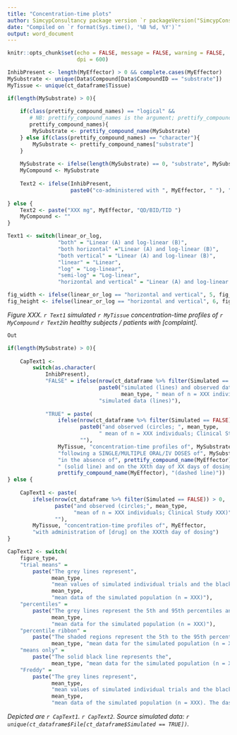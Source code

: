 ```yaml
---
title: "Concentration-time plots"
author: SimcypConsultancy package version `r packageVersion("SimcypConsultancy")`
date: "Compiled on `r format(Sys.time(), '%B %d, %Y')`"
output: word_document
---
```


```r

knitr::opts_chunk$set(echo = FALSE, message = FALSE, warning = FALSE, 
                      dpi = 600)

```

```r

InhibPresent <- length(MyEffector) > 0 && complete.cases(MyEffector)
MySubstrate <- unique(Data$Compound[Data$CompoundID == "substrate"])
MyTissue <- unique(ct_dataframe$Tissue)

if(length(MySubstrate) > 0){
    
    if(class(prettify_compound_names) == "logical" &&
       # NB: prettify_compound_names is the argument; prettify_compound_name is the function.
       prettify_compound_names){
        MySubstrate <- prettify_compound_name(MySubstrate)
    } else if(class(prettify_compound_names) == "character"){
        MySubstrate <- prettify_compound_names["substrate"]
    } 
    
    MySubstrate <- ifelse(length(MySubstrate) == 0, "substrate", MySubstrate)
    MyCompound <- MySubstrate
    
    Text2 <- ifelse(InhibPresent, 
                    paste0("co-administered with ", MyEffector, " "), "")
    
} else {
    Text2 <- paste("XXX mg", MyEffector, "QD/BID/TID ")
    MyCompound <- ""
}

Text1 <- switch(linear_or_log, 
                "both" = "Linear (A) and log-linear (B)",
                "both horizontal" ="Linear (A) and log-linear (B)",
                "both vertical" = "Linear (A) and log-linear (B)",
                "linear" = "Linear", 
                "log" = "Log-linear",
                "semi-log" = "Log-linear", 
                "horizontal and vertical" = "Linear (A) and log-linear (B)")

fig_width <- ifelse(linear_or_log == "horizontal and vertical", 5, fig_width)
fig_height <- ifelse(linear_or_log == "horizontal and vertical", 6, fig_height)

```

*Figure XXX. `r Text1` simulated `r MyTissue` concentration-time profiles of `r MyCompound` `r Text2`in healthy subjects / patients with [complaint].*

```r
Out

```

```r

if(length(MySubstrate) > 0){
    
    CapText1 <-
        switch(as.character(
            InhibPresent), 
            "FALSE" = ifelse(nrow(ct_dataframe %>% filter(Simulated == FALSE)) > 0,
                             paste0("simulated (lines) and observed data (circles; ", 
                                    mean_type, " mean of n = XXX individuals; Clinical Study XXX)"), 
                             "simulated data (lines)"), 
            
            "TRUE" = paste(
                ifelse(nrow(ct_dataframe %>% filter(Simulated == FALSE)) > 0,
                       paste0("and observed (circles; ", mean_type, 
                             " mean of n = XXX individuals; Clinical Study XXX)"), 
                       ""), 
                MyTissue, "concentration-time profiles of", MySubstrate, 
                "following a SINGLE/MULTIPLE ORAL/IV DOSES of", MySubstrate, 
                "in the absence of", prettify_compound_name(MyEffector), 
                " (solid line) and on the XXth day of XX days of dosing of", 
                prettify_compound_name(MyEffector), "(dashed line)"))
} else {
    
    CapText1 <- paste(
        ifelse(nrow(ct_dataframe %>% filter(Simulated == FALSE)) > 0,
               paste("and observed (circles;", mean_type, 
                     "mean of n = XXX individuals; Clinical Study XXX)"), 
               ""), 
        MyTissue, "concentration-time profiles of", MyEffector, 
        "with administration of [drug] on the XXXth day of dosing")
}

CapText2 <- switch(
    figure_type, 
    "trial means" = 
        paste("The grey lines represent",
              mean_type, 
              "mean values of simulated individual trials and the black lines portray the",
              mean_type, 
              "mean data of the simulated population (n = XXX)"), 
    "percentiles" = 
        paste("The grey lines represent the 5th and 95th percentiles and the solid black line the",
              mean_type, 
              "mean data for the simulated population (n = XXX)"), 
    "percentile ribbon" = 
        paste("The shaded regions represent the 5th to the 95th percentiles and the solid black line the",
              mean_type, "mean data for the simulated population (n = XXX)"), 
    "means only" = 
        paste("The solid black line represents the", 
              mean_type, "mean data for the simulated population (n = XXX)"), 
    "Freddy" = 
        paste("The grey lines represent", 
              mean_type, 
              "mean values of simulated individual trials and the black lines portray the",
              mean_type, 
              "mean data of the simulated population (n = XXX). The dashed lines represent the 5th and 95th percentiles"))


```

*Depicted are `r CapText1`. `r CapText2`. Source simulated data: `r unique(ct_dataframe$File[ct_dataframe$Simulated == TRUE])`.*


